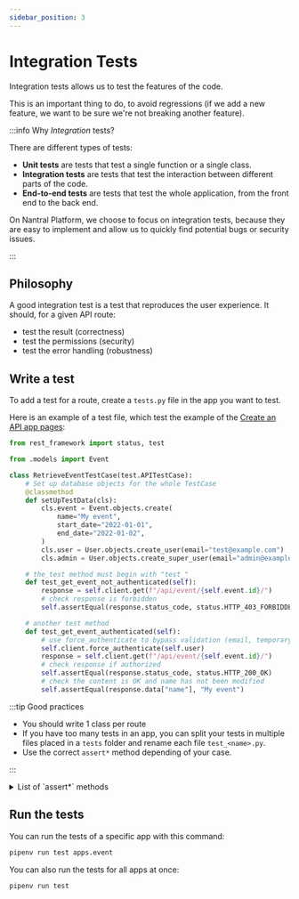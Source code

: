 ```yaml
---
sidebar_position: 3
---
```


# Integration Tests

Integration tests allows us to test the features of the code.

This is an important thing to do, to avoid regressions (if we add a new feature,
we want to be sure we're not breaking another feature).

:::info Why _Integration_ tests?

There are different types of tests:

- **Unit tests** are tests that test a single function or a single class.
- **Integration tests** are tests that test the interaction between different parts of the code.
- **End-to-end tests** are tests that test the whole application, from the front end to the back end.

On Nantral Platform, we choose to focus on integration tests, because they
are easy to implement and allow us to quickly find potential bugs or security
issues.

:::

## Philosophy

A good integration test is a test that reproduces the user experience.
It should, for a given API route:

- test the result (correctness)
- test the permissions (security)
- test the error handling (robustness)

## Write a test

To add a test for a route, create a `tests.py` file in the app you want to test.

Here is an example of a test file, which test the example of the
[Create an API app pages](dev/backend/create-an-app/index.mdx):

```python title="apps/event/tests.py"
from rest_framework import status, test

from .models import Event

class RetrieveEventTestCase(test.APITestCase):
    # Set up database objects for the whole TestCase
    @classmethod
    def setUpTestData(cls):
        cls.event = Event.objects.create(
            name="My event",
            start_date="2022-01-01",
            end_date="2022-01-02",
        )
        cls.user = User.objects.create_user(email="test@example.com")
        cls.admin = User.objects.create_super_user(email="admin@example.com")

    # the test method must begin with "test_"
    def test_get_event_not_authenticated(self):
        response = self.client.get(f"/api/event/{self.event.id}/")
        # check response is forbidden
        self.assertEqual(response.status_code, status.HTTP_403_FORBIDDEN)

    # another test method
    def test_get_event_authenticated(self):
        # use force_authenticate to bypass validation (email, temporary accounts)
        self.client.force_authenticate(self.user)
        response = self.client.get(f"/api/event/{self.event.id}/")
        # check response if authorized
        self.assertEqual(response.status_code, status.HTTP_200_OK)
        # check the content is OK and name has not been modified
        self.assertEqual(response.data["name"], "My event")
```

:::tip Good practices

- You should write 1 class per route
- If you have too many tests in an app, you can split your tests in multiple
  files placed in a `tests` folder and rename each file `test_<name>.py`.
- Use the correct `assert*` method depending of your case.

:::

<details>
<summary>List of `assert*` methods</summary>

The most commonly used:

| Method                                                   | Checks that                                                                   |
| -------------------------------------------------------- | ----------------------------------------------------------------------------- |
| assertEqual(a, b) <br/> assertNotEqual(a, b)             | a == b <br/> a != b                                                           |
| assertTrue(x) <br/> assertFalse(x)                       | bool(x) is True <br/> bool(x) is False                                        |
| assertIsNone(x) <br/> assertIsNotNone(x)                 | x is None <br/> x is not None                                                 |
| assertIn(a, b) <br/> assertNotIn(a, b)                   | a in b <br/> a not in b                                                       |
| assertAlmostEqual(a, b) <br/> assertNotAlmostEqual(a, b) | round(a-b, 7) == 0 <br/> round(a-b, 7) != 0                                   |
| assertGreater(a, b) <br/> assertLess(a, b)               | a > b <br/> a < b                                                             |
| assertGreaterEqual(a, b) <br/> assertLessEqual(a, b)     | a >= b <br/> a \<= b                                                          |
| assertRegex(s, r) <br/> assertNotRegex(s, r)             | r.search(s) <br/> not r.search(s)                                             |
| assertCountEqual(a, b)                                   | a and b have the same elements in the same number, regardless of their order. |

Check out the [list of `assert*` methods in Python](https://docs.python.org/3/library/unittest.html#unittest.TestCase.assertEqual)
and the [list of `assert*` methods specific to Django](https://docs.djangoproject.com/fr/4.2/topics/testing/tools/#assertions).

</details>

## Run the tests

You can run the tests of a specific app with this command:

```bash
pipenv run test apps.event
```

You can also run the tests for all apps at once:

```bash
pipenv run test
```
